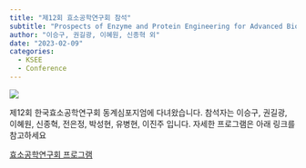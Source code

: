 ```yaml
---
title: "제12회 효소공학연구회 참석"
subtitle: "Prospects of Enzyme and Protein Engineering for Advanced Biotechnology"
author: "이승구, 권길광, 이혜원, 신종혁 외"
date: "2023-02-09"
categories:
  - KSEE
  - Conference
---
```


![](images/image-1932029619.png){fig-align="center"}

제12회 한국효소공학연구회 동계심포지엄에 다녀왔습니다. 참석자는 이승구, 권길광, 이혜원, 신종혁, 전은정, 박성현, 유병현, 이진주 입니다. 자세한 프로그램은 아래 링크를 참고하세요

[효소공학연구회 프로그램](https://www.ksee.kr/group/notice/view/214){.external target="_blank"}
